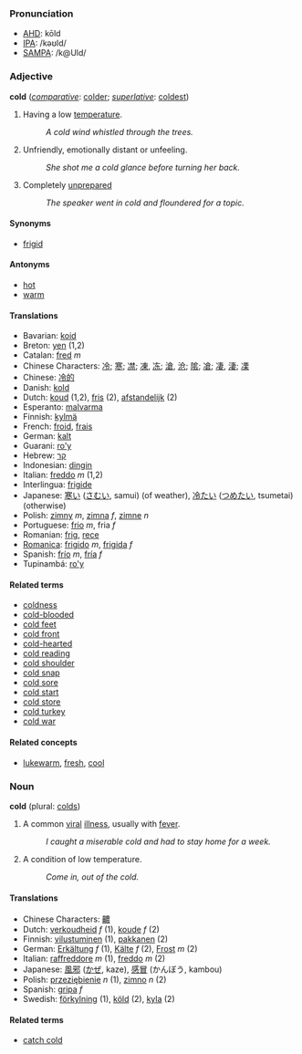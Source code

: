 ===Pronunciation===
*[[w:AHD|AHD]]: kōld
*[[w:IPA|IPA]]: /kəʊld/
*[[w:SAMPA|SAMPA]]: /k@Uld/

===Adjective===
'''cold''' (''[[comparative]]'': [[colder]]; ''[[superlative]]'': [[coldest]])

#Having a low [[temperature]].
#:''A cold wind whistled through the trees.''
#Unfriendly, emotionally distant or unfeeling.
#:''She shot me a cold glance before turning her back.''
#Completely [[prepare|unprepared]]
#:''The speaker went in cold and floundered for a topic.''

====Synonyms====
*[[frigid]]

====Antonyms====
*[[hot]]
*[[warm]]

====Translations====
*Bavarian: [[koid]]
*Breton: [[yen]] (1,2)
*Catalan: [[fred]] ''m''
*Chinese Characters: [[冷]]; [[寒]]; [[凚]]; [[凍]], [[冻]]; [[滄]], [[沧]]; [[隂]]; [[凔]]; [[凄]], [[淒]]; [[凓]]
*Chinese: [[冷的]]
*Danish: [[kold]]
*Dutch: [[koud]] (1,2), [[fris]] (2), [[afstandelijk]] (2)
*Esperanto: [[malvarma]]
*Finnish: [[kylmä]]
*French: [[froid]], [[frais]]
*German: [[kalt]]
*Guarani: [[ro'y]]
*Hebrew: [[קר]]
*Indonesian: [[dingin]]
*Italian: [[freddo]] ''m'' (1,2)
*Interlingua: [[frigide]]
*Japanese: [[寒い]] ([[さむい]], samui) (of weather), [[冷たい]] ([[つめたい]], tsumetai) (otherwise)
*Polish: [[zimny]] ''m'', [[zimna]] ''f'', [[zimne]] ''n''
*Portuguese: [[frio]] ''m'', fria ''f''
*Romanian: [[frig]], [[rece]]
*[[Romanica]]: [[frigido]] ''m'', [[frigida]] ''f''
*Spanish: [[frío]] ''m'', [[fría]] ''f''
*Tupinambá: [[ro'y]]

====Related terms====
*[[coldness]]
*[[cold-blooded]]
*[[cold feet]]
*[[cold front]]
*[[cold-hearted]]
*[[cold reading]]
*[[cold shoulder]]
*[[cold snap]]
*[[cold sore]]
*[[cold start]]
*[[cold store]]
*[[cold turkey]]
*[[cold war]]

====Related concepts====
*[[lukewarm]], [[fresh]], [[cool]]

===Noun===
'''cold''' (plural: [[colds]])

#A common [[viral]] [[illness]], usually with [[fever]].
#:''I caught a miserable cold and had to stay home for a week.''
#A condition of low temperature. 
#:''Come in, out of the cold.''

====Translations====
*Chinese Characters: [[齈]]
*Dutch: [[verkoudheid]] ''f'' (1), [[koude]] ''f'' (2)
*Finnish: [[vilustuminen]] (1), [[pakkanen]] (2)
*German: [[Erkältung]] ''f'' (1), [[Kälte]] ''f'' (2), [[Frost]] ''m'' (2)
*Italian: [[raffreddore]] ''m'' (1), [[freddo]] ''m'' (2)
*Japanese: [[風邪]] ([[かぜ]], kaze), [[感冒]] (かんぼう, kambou)
*Polish: [[przeziębienie]] ''n'' (1), [[zimno]] ''n'' (2)
*Spanish: [[gripa]] ''f''
*Swedish: [[förkylning]] (1), [[köld]] (2), [[kyla]] (2)

====Related terms====
*[[catch cold]]